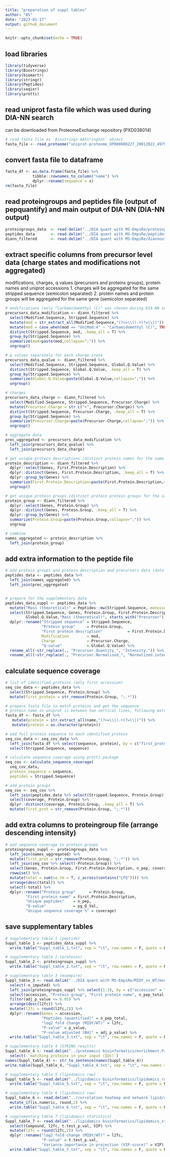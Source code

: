 ```yaml
---
title: "preparation of suppl tables"
author: "BS"
date: "2023-01-17"
output: github_document
---
```


```r
knitr::opts_chunk$set(echo = TRUE)
```


## load libraries
```r
library(tidyverse)
library(Biostrings)
library(biomartr)
library(stringr)
library(Peptides)
library(seqinr)
library(protti)
```


## read uniprot fasta file which was used during DIA-NN search
can be downloaded from ProteomeExchange repository (PXD038014)
```r
# read fasta file as `Biostrings AAStringSet` object
fasta_file <- read_proteome("uniprot-proteome_UP000008227_20012022_49792_1438.fasta", obj.type = "Biostrings")
```



## convert fasta file to dataframe
```r
fasta_df <- as.data.frame(fasta_file) %>% 
            tibble::rownames_to_column("name") %>% 
            dplyr::rename(sequence = x)
rm(fasta_file)
```


## read proteingroups and peptides file (output of pepquantify) and main output of DIA-NN (DIA-NN output)
```r
proteingroups_data  <- read.delim("../DIA quant with MS-EmpiRe/proteingroups.txt")
peptides_data       <- read.delim("../DIA quant with MS-EmpiRe/peptides.txt")
diann_filtered      <- read.delim("../DIA quant with MS-EmpiRe/diannoutput_filtered.tsv") # contaminants were removed
```


## extract specific columns from precursor level data (charge states and modifications not aggregated)
modifications, charges, q values (precursors and proteins groups), protein names and uniprot accessions
1. charges will be aggregated for the same stripped sequence (semicolon separated)
2. protein names and protein groups will be aggregated for the same gene (semicolon separated)
```r
# modifications (only "Carbamidomethyl (C)" was chosen during DIA-NN search as a fixed modification)
precursors_data_modification <- diann_filtered %>% 
  select(Modified.Sequence, Stripped.Sequence) %>% 
  mutate(mod = str_extract_all(Modified.Sequence,"(?<=\\().+(?=\\))")) %>% 
  mutate(mod = case_when(mod == "UniMod:4" ~ "Carbamidomethyl (C)", TRUE ~ "")) %>%  
  distinct(Stripped.Sequence, mod, .keep_all = T) %>% 
  group_by(Stripped.Sequence) %>% 
  summarize(mod=paste(mod,collapse=";")) %>% 
  ungroup()

# q values separately for each charge state
precursors_data_qvalue <- diann_filtered %>% 
  select(Modified.Sequence, Stripped.Sequence, Global.Q.Value) %>% 
  distinct(Stripped.Sequence, Global.Q.Value, .keep_all = T) %>% 
  group_by(Stripped.Sequence) %>% 
  summarize(Global.Q.Value=paste(Global.Q.Value,collapse=";")) %>% 
  ungroup()

# charges
precursors_data_charge <- diann_filtered %>% 
  select(Modified.Sequence, Stripped.Sequence, Precursor.Charge) %>% 
  mutate(Precursor.Charge = str_c("+", Precursor.Charge)) %>% 
  distinct(Stripped.Sequence, Precursor.Charge, .keep_all = T) %>% 
  group_by(Stripped.Sequence) %>% 
  summarize(Precursor.Charge=paste(Precursor.Charge,collapse=";")) %>% 
  ungroup() 

# aggregate data
prec_uggregated <- precursors_data_modification %>% 
  left_join(precursors_data_qvalue) %>% 
  left_join(precursors_data_charge)

# get unique protein descriptions (distinct protein names for the same genes will be aggregated in one row separated by semicolon)
protein_description <- diann_filtered %>% 
  dplyr::select(Genes, First.Protein.Description) %>% 
  dplyr::distinct(Genes, First.Protein.Description, .keep_all = T) %>% 
  dplyr::group_by(Genes) %>% 
  summarize(First.Protein.Description=paste(First.Protein.Description,collapse=";")) %>% 
  ungroup()

# get unique protein groups (distinct protein protein groups for the same genes will be aggregated in one row separated by semicolon)
protein_group <- diann_filtered %>% 
  dplyr::select(Genes, Protein.Group) %>% 
  dplyr::distinct(Genes, Protein.Group, .keep_all = T) %>% 
  dplyr::group_by(Genes) %>% 
  summarize(Protein.Group=paste(Protein.Group,collapse=";")) %>% 
  ungroup

# combine
names_uggregated <- protein_description %>% 
  left_join(protein_group)
```


## add extra information to the peptide file
```r
# add protein groups and protein description and precursors data (data from previous chunk)
peptides_data <- peptides_data %>% 
  left_join(names_uggregated) %>% 
  left_join(prec_uggregated)


# prepare for the supplementary data
peptides_data_suppl <- peptides_data %>% 
  mutate("Mass (theoretical)" = Peptides::mw(Stripped.Sequence, monoisotopic = T)) %>% 
  select(Stripped.Sequence, Genes, Protein.Group, First.Protein.Description, mod, Precursor.Charge, 
         Global.Q.Value,"Mass (theoretical)", starts_with("Precursor")) %>% 
  dplyr::rename("Stripped sequence" = Stripped.Sequence,
                "Protein group"     = Protein.Group,
                "First protein description"           = First.Protein.Description,
                Modification        = mod,
                Charge              = Precursor.Charge,
                "Q-value"           = Global.Q.Value) %>% 
  rename_all(~str_replace(., "Precursor.Quantity_", "Intensity.")) %>% 
  rename_all(~str_replace(., "Precursor.Normalised_", "Normalized.intensity."))
```


## calculate sequence coverage
```r
# list of identified proteins (only first accession)
seq_cov_data <- peptides_data %>%
  select(Stripped.Sequence, Protein.Group) %>% 
  mutate(first_protein = str_remove(Protein.Group, ";.*")) 

# prepare fasta file to match proteins and get the sequence 
# protein name in uniprot is between two vertical lines, following extracts proteins in a new column from each entry
fasta_df <- fasta_df %>%
   mutate(protein = str_extract_all(name,"(?<=\\|).+(?=\\|)")) %>% 
   mutate(protein = as.character(protein))

# add full protein sequence to each identified protein 
seq_cov_data <- seq_cov_data %>% 
  left_join(fasta_df %>% select(sequence, protein), by = c("first_protein" = "protein")) %>% 
  select(Stripped.Sequence, sequence)

# calculate sequence coverage using protti package
seq_cov <- calculate_sequence_coverage(
  seq_cov_data,
  protein_sequence = sequence,
  peptides = Stripped.Sequence)

# add protein groups
seq_cov <- seq_cov %>% 
  left_join(peptides_data %>% select(Stripped.Sequence, Protein.Group)) %>% 
  select(coverage, Protein.Group) %>% 
  dplyr::distinct(coverage, Protein.Group, .keep_all = T) %>% 
  mutate(first_prot = str_remove(Protein.Group, ";.*")) 
```


## add extra columns to proteingroup file (arrange descending intensity)
```r
# add sequence coverage to protein groups
proteingroups_suppl <- proteingroups_data %>% 
  left_join(names_uggregated) %>% 
  mutate(first_prot = str_remove(Protein.Group, ";.*")) %>% 
  left_join(seq_cov %>% select(-Protein.Group)) %>% 
  select(Genes, Protein.Group, First.Protein.Description, n_pep, coverage, pg_Q_Val, contains("MIDY"), contains("WT")) %>% 
  rowwise() %>% 
  mutate(total = sum(na.rm = T, c_across(contains("LFQ")))) %>% 
  arrange(desc(total)) %>% 
  select(-total) %>% 
  dplyr::rename("Protein group"      = Protein.Group,
         "First protein name" = First.Protein.Description,
         "Unique peptides"    = n_pep,
         "Q-value"            = pg_Q_Val,
         "Unique sequence coverage %" = coverage)
```



## save supplementary tables
```r
# supplementary table 1 (peptide)
Suppl_table_1 <- peptides_data_suppl %>% 
  write.table("Suppl_table_1.txt", sep = "\t", row.names = F, quote = F)

# supplementary table 2 (proteins)
Suppl_table_2 <- proteingroups_suppl %>% 
  write.table("Suppl_table_2.txt", sep = "\t", row.names = F, quote = F)

# supplementary table 3 (msempire)
Suppl_table_3 <- read.delim("../DIA quant with MS-EmpiRe/MIDY_vs_WT/msempire_results_tidy.txt") %>% 
  select(-n_imputed) %>% 
  left_join(proteingroups_suppl %>% select(1:3), by = c("accession" = "Genes")) %>%
  select(accession, "Protein group", "First protein name", n_pep_total, l2fc, p_value, adj_p_value) %>% 
  filter(adj_p_value <= 0.05) %>% 
  arrange(desc(l2fc)) %>% 
  mutate(l2fc = round(l2fc,2)) %>% 
  dplyr::rename(Genes = accession,
                "Peptides (quantified)" = n_pep_total,
                "log2 fold change (MIDY/WT)" = l2fc,
                "P-value" = p_value,
                "P-value adjusted (BH)" = adj_p_value) %>% 
  write.table("Suppl_table_3.txt", sep = "\t", row.names = F, quote = F)

# supplementary table 4 (STRING results)
Suppl_table_4 <- read.delim("../proteomics bioinformatics/enrichment.Process_raw.tsv", check.names = F) %>% 
  select(-`matching proteins in your input (IDs)`) 
names(Suppl_table_4) <- str_to_sentence(names(Suppl_table_4))  
write.table(Suppl_table_4, "Suppl_table_4.txt", sep = "\t", row.names = F, quote = F)

# supplementary table 5 (lipidomics raw)
Suppl_table_5 <- read.delim("../lipidomics bioinformatics/lipidomics_raw.txt") %>% 
  write.table("Suppl_table_5.txt", sep = "\t", row.names = F, quote = F)

# supplementary table 6 (lipidomics raw)
Suppl_table_6 <- read.delim("../correlation heatmap and network lipid/correlations.txt", check.names = F) %>% 
  mutate_if(is.numeric, round,2) %>% 
  write.table("Suppl_table_6.txt", sep = "\t", row.names = F, quote = F)

# supplementary table 7 (lipidomics statistics)
Suppl_table_7 <- read.delim("../lipidomics bioinformatics/lipidomics_stat.txt") %>% 
  select(Compound, l2fc, t.test_p.val, VIP) %>% 
  mutate(l2fc = round(l2fc,2)) %>% 
  dplyr::rename("log2 fold change (MIDY/WT)" = l2fc,
                "P-value" = t.test_p.val,
                "Variance importance in projection (VIP-score)" = VIP) %>% 
  write.table("Suppl_table_7.txt", sep = "\t", row.names = F, quote = F)
```
